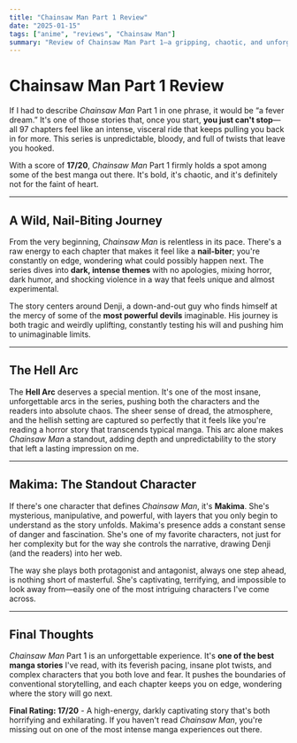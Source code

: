 ```yaml
---
title: "Chainsaw Man Part 1 Review"
date: "2025-01-15"
tags: ["anime", "reviews", "Chainsaw Man"]
summary: "Review of Chainsaw Man Part 1—a gripping, chaotic, and unforgettable story that pushes boundaries in anime storytelling."
---
```


# Chainsaw Man Part 1 Review

If I had to describe _Chainsaw Man_ Part 1 in one phrase, it would be “a fever dream.” It's one of those stories that, once you start, **you just can't stop**—all 97 chapters feel like an intense, visceral ride that keeps pulling you back in for more. This series is unpredictable, bloody, and full of twists that leave you hooked.

With a score of **17/20**, _Chainsaw Man_ Part 1 firmly holds a spot among some of the best manga out there. It's bold, it's chaotic, and it's definitely not for the faint of heart.

---

## A Wild, Nail-Biting Journey

From the very beginning, _Chainsaw Man_ is relentless in its pace. There's a raw energy to each chapter that makes it feel like a **nail-biter**; you're constantly on edge, wondering what could possibly happen next. The series dives into **dark, intense themes** with no apologies, mixing horror, dark humor, and shocking violence in a way that feels unique and almost experimental.

The story centers around Denji, a down-and-out guy who finds himself at the mercy of some of the **most powerful devils** imaginable. His journey is both tragic and weirdly uplifting, constantly testing his will and pushing him to unimaginable limits.

---

## The Hell Arc

The **Hell Arc** deserves a special mention. It's one of the most insane, unforgettable arcs in the series, pushing both the characters and the readers into absolute chaos. The sheer sense of dread, the atmosphere, and the hellish setting are captured so perfectly that it feels like you're reading a horror story that transcends typical manga. This arc alone makes _Chainsaw Man_ a standout, adding depth and unpredictability to the story that left a lasting impression on me.

---

## Makima: The Standout Character

If there's one character that defines _Chainsaw Man_, it's **Makima**. She's mysterious, manipulative, and powerful, with layers that you only begin to understand as the story unfolds. Makima's presence adds a constant sense of danger and fascination. She's one of my favorite characters, not just for her complexity but for the way she controls the narrative, drawing Denji (and the readers) into her web.

The way she plays both protagonist and antagonist, always one step ahead, is nothing short of masterful. She's captivating, terrifying, and impossible to look away from—easily one of the most intriguing characters I've come across.

---

## Final Thoughts

_Chainsaw Man_ Part 1 is an unforgettable experience. It's **one of the best manga stories** I've read, with its feverish pacing, insane plot twists, and complex characters that you both love and fear. It pushes the boundaries of conventional storytelling, and each chapter keeps you on edge, wondering where the story will go next.

**Final Rating: 17/20** - A high-energy, darkly captivating story that's both horrifying and exhilarating. If you haven't read _Chainsaw Man_, you're missing out on one of the most intense manga experiences out there.
